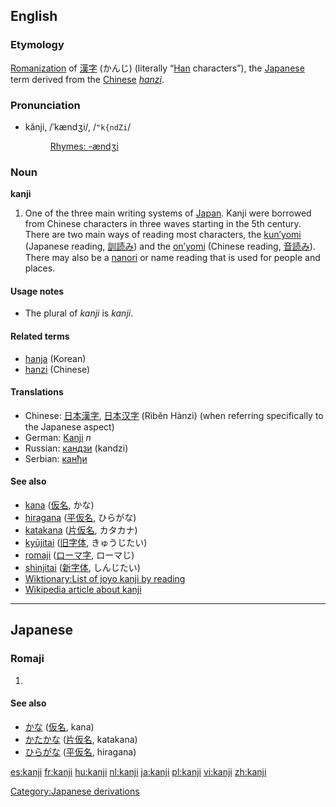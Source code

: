 {{wikipediapar|Kanji}}
==English==

===Etymology===
[[Romanization]] of [[漢字]] (かんじ) (literally “[[Han]] characters”), the [[Japanese]] term derived from the [[Chinese]] ''[[hanzi]]''.

===Pronunciation===
*kănji, /ˈkændʒi/, /<tt>"k{ndZi</tt>/
*:[[Rhymes:English:-ændʒi|Rhymes: -ændʒi]]

===Noun===
'''kanji'''
# One of the three main writing systems of [[Japan]].  Kanji were borrowed from Chinese characters in three waves starting in the 5th century.  There are two main ways of reading most characters, the [[kun'yomi|kun’yomi]] (Japanese reading, [[訓読み]]) and the [[on'yomi|on’yomi]] (Chinese reading, [[音読み]]).  There may also be a [[nanori]] or name reading that is used for people and places.

====Usage notes====
* The plural of ''kanji'' is ''kanji''.

====Related terms====
* [[hanja]] (Korean)
* [[hanzi]] (Chinese)

====Translations====
*Chinese: [[日本漢字]], [[日本汉字]] (Rìbĕn Hànzì) (when referring specifically to the Japanese aspect)
*German: [[Kanji]] ''n''
*Russian: [[кандзи]] (kandzi)
*Serbian: [[канђи]]

====See also====
* [[kana]] ([[仮名]], かな)
* [[hiragana]] ([[平]][[仮名]], ひらがな)
* [[katakana]] ([[片仮名]], カタカナ)
* [[kyūjitai]] ([[旧字体]], きゅうじたい)
* [[romaji]] ([[ローマ字]], ローマじ)
* [[shinjitai]] ([[新字体]], しんじたい)
* [[Wiktionary:List of joyo kanji by reading]]
* [[w:Kanji|Wikipedia article about kanji]]

----

==Japanese==
===Romaji===
{{romaji|かんじ}}
# {{japdef|漢字|[[Kanji]]}}

====See also====
*[[かな]] ([[仮名]], kana)
*[[かたかな]] ([[片仮名]], katakana)
*[[ひらがな]] ([[平仮名]], hiragana)

[[Category:Japanese derivations]]

[[es:kanji]]
[[fr:kanji]]
[[hu:kanji]]
[[nl:kanji]]
[[ja:kanji]]
[[pl:kanji]]
[[vi:kanji]]
[[zh:kanji]]